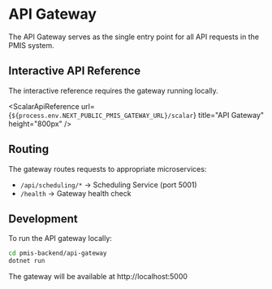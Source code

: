 # API Gateway

The API Gateway serves as the single entry point for all API requests in the PMIS system.

## Interactive API Reference

<Callout type="important">
The interactive reference requires the gateway running locally.
</Callout>

<ScalarApiReference url={`${process.env.NEXT_PUBLIC_PMIS_GATEWAY_URL}/scalar`} title="API Gateway" height="800px" />

## Routing

The gateway routes requests to appropriate microservices:

- `/api/scheduling/*` → Scheduling Service (port 5001)
- `/health` → Gateway health check

## Development

To run the API gateway locally:

```bash
cd pmis-backend/api-gateway
dotnet run
```

The gateway will be available at http://localhost:5000


